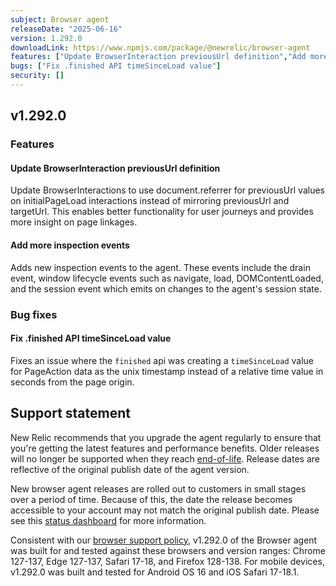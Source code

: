 ```yaml
---
subject: Browser agent
releaseDate: "2025-06-16"
version: 1.292.0
downloadLink: https://www.npmjs.com/package/@newrelic/browser-agent
features: ["Update BrowserInteraction previousUrl definition","Add more inspection events"]
bugs: ["Fix .finished API timeSinceLoad value"]
security: []
---
```


## v1.292.0

### Features

#### Update BrowserInteraction previousUrl definition
Update BrowserInteractions to use document.referrer for previousUrl values on initialPageLoad interactions instead of mirroring previousUrl and targetUrl. This enables better functionality for user journeys and provides more insight on page linkages.

#### Add more inspection events
Adds new inspection events to the agent. These events include the drain event, window lifecycle events such as navigate, load, DOMContentLoaded, and the session event which emits on changes to the agent's session state.


### Bug fixes

#### Fix .finished API timeSinceLoad value
Fixes an issue where the `finished` api was creating a `timeSinceLoad` value for PageAction data as the unix timestamp instead of a relative time value in seconds from the page origin.

## Support statement

New Relic recommends that you upgrade the agent regularly to ensure that you're getting the latest features and performance benefits. Older releases will no longer be supported when they reach [end-of-life](https://docs.newrelic.com/docs/browser/browser-monitoring/getting-started/browser-agent-eol-policy/). Release dates are reflective of the original publish date of the agent version.

New browser agent releases are rolled out to customers in small stages over a period of time. Because of this, the date the release becomes accessible to your account may not match the original publish date. Please see this [status dashboard](https://newrelic.github.io/newrelic-browser-agent-release/) for more information.

Consistent with our [browser support policy](https://docs.newrelic.com/docs/browser/new-relic-browser/getting-started/compatibility-requirements-browser-monitoring/#browser-types), v1.292.0 of the Browser agent was built for and tested against these browsers and version ranges: Chrome 127-137, Edge 127-137, Safari 17-18, and Firefox 128-138. For mobile devices, v1.292.0 was built and tested for Android OS 16 and iOS Safari 17-18.1.